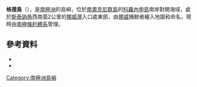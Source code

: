 {{coord|60|40|S|45|44|W|source:GNIS|display=title}}

'''格德島'''（{{lang-en|Gerd Island}}），是[[南極洲|南極洲]]的島嶼，位於[[南奧克尼群島|南奧克尼群島]]的[[科羅內申島|科羅內申島]]南岸對開海域，處於[[斯泰訥角|斯泰訥角]]西南面2公里的[[挪威灣_(南奧克尼群島)|挪威灣]]入口處東部，由[[挪威|挪威]]捕鯨者繪入地圖和命名，現時由[[南極條約體系|南極條約體系]]管理。

==參考資料==
*{{cite gnis | type = antarid | id = 5616| name = Gerd Island | accessdate = 2012-04-22}}
*{{usgs-gazetteer|id=5616}}

{{Antarctica-geo-stub}}
[[Category:南極洲島嶼|Category:南極洲島嶼]]